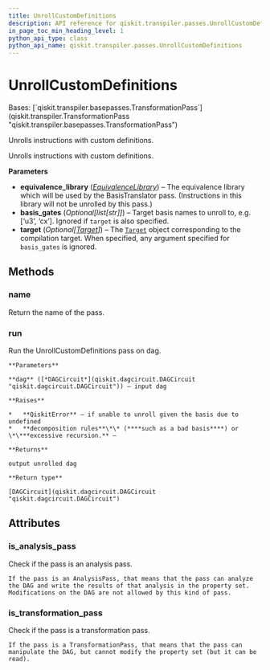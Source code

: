 ```yaml
---
title: UnrollCustomDefinitions
description: API reference for qiskit.transpiler.passes.UnrollCustomDefinitions
in_page_toc_min_heading_level: 1
python_api_type: class
python_api_name: qiskit.transpiler.passes.UnrollCustomDefinitions
---
```


# UnrollCustomDefinitions

<Class id="qiskit.transpiler.passes.UnrollCustomDefinitions" isDedicatedPage={true} github="https://github.com/qiskit/qiskit/tree/stable/0.23/qiskit/transpiler/passes/basis/unroll_custom_definitions.py" signature="UnrollCustomDefinitions(*args, **kwargs)" modifiers="class">
  Bases: [`qiskit.transpiler.basepasses.TransformationPass`](qiskit.transpiler.TransformationPass "qiskit.transpiler.basepasses.TransformationPass")

  Unrolls instructions with custom definitions.

  Unrolls instructions with custom definitions.

  **Parameters**

  *   **equivalence\_library** ([*EquivalenceLibrary*](qiskit.circuit.EquivalenceLibrary "qiskit.circuit.EquivalenceLibrary")) – The equivalence library which will be used by the BasisTranslator pass. (Instructions in this library will not be unrolled by this pass.)
  *   **basis\_gates** (*Optional\[list\[str]]*) – Target basis names to unroll to, e.g. \[‘u3’, ‘cx’]. Ignored if `target` is also specified.
  *   **target** (*Optional\[*[*Target*](qiskit.transpiler.Target "qiskit.transpiler.Target")*]*) – The [`Target`](qiskit.transpiler.Target "qiskit.transpiler.Target") object corresponding to the compilation target. When specified, any argument specified for `basis_gates` is ignored.

  ## Methods

  ### name

  <Function id="qiskit.transpiler.passes.UnrollCustomDefinitions.name" signature="UnrollCustomDefinitions.name()">
    Return the name of the pass.
  </Function>

  ### run

  <Function id="qiskit.transpiler.passes.UnrollCustomDefinitions.run" signature="UnrollCustomDefinitions.run(dag)">
    Run the UnrollCustomDefinitions pass on dag.

    **Parameters**

    **dag** ([*DAGCircuit*](qiskit.dagcircuit.DAGCircuit "qiskit.dagcircuit.DAGCircuit")) – input dag

    **Raises**

    *   **QiskitError** – if unable to unroll given the basis due to undefined
    *   **decomposition rules**\*\* (****such as a bad basis****) or \*\***excessive recursion.** –

    **Returns**

    output unrolled dag

    **Return type**

    [DAGCircuit](qiskit.dagcircuit.DAGCircuit "qiskit.dagcircuit.DAGCircuit")
  </Function>

  ## Attributes

  ### is\_analysis\_pass

  <Attribute id="qiskit.transpiler.passes.UnrollCustomDefinitions.is_analysis_pass">
    Check if the pass is an analysis pass.

    If the pass is an AnalysisPass, that means that the pass can analyze the DAG and write the results of that analysis in the property set. Modifications on the DAG are not allowed by this kind of pass.
  </Attribute>

  ### is\_transformation\_pass

  <Attribute id="qiskit.transpiler.passes.UnrollCustomDefinitions.is_transformation_pass">
    Check if the pass is a transformation pass.

    If the pass is a TransformationPass, that means that the pass can manipulate the DAG, but cannot modify the property set (but it can be read).
  </Attribute>
</Class>

